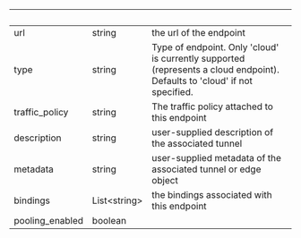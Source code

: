
| &nbsp;          | &nbsp;             | &nbsp;                                                                                                                     |
| --------------- | ------------------ | -------------------------------------------------------------------------------------------------------------------------- |
| url             | string             | the url of the endpoint                                                                                                    |
| type            | string             | Type of endpoint. Only 'cloud' is currently supported (represents a cloud endpoint). Defaults to 'cloud' if not specified. |
| traffic_policy  | string             | The traffic policy attached to this endpoint                                                                               |
| description     | string             | user-supplied description of the associated tunnel                                                                         |
| metadata        | string             | user-supplied metadata of the associated tunnel or edge object                                                             |
| bindings        | List&lt;string&gt; | the bindings associated with this endpoint                                                                                 |
| pooling_enabled | boolean            |                                                                                                                            |
